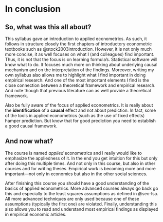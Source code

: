 # In conclusion

## So, what was this all about?

This syllabus gave an introduction to applied econometrics. As such, it follows in structure closely the first chapters of introductory econometric textbooks such as @stock2003introduction. However, it is not only much more concise, it as well focuses on what I (and colleagues) find important. Thus, it is not that the focus is on learning formula's. Statistical software will know what to do. It focuses much more on thinking about underlying causal mechanism and on the interpretation of the findings. Moreover, writing my own syllabus also allows me to highlight what I find important in doing empirical research. And one of the most important elements I find is the close connection between a theoretical framework and empirical research. And note though that previous literature can as well provide a theoretical framework. 

Also be fully aware of the focus of applied econometrics. It is really about the **identification** of a **causal** effect and not about prediction. In fact, some of the tools in applied econometrics (such as the use of fixed effects) hamper prediction. But know that for good prediction you need to establish a good causal framework.

## And now what?

The course is named *applied* econometrics and I really would like to emphasize the appliedness of it. In the end you get intuition for this but only after doing this multiple times. And not only in this course, but also in other courses and for writing theses. Empirical work is becoming more and more important---not only in economics but also in the other social sciences. 

After finishing this course you should have a good understanding of the basics of applied econometrics. More advanced courses always go back go this and especially to the least squares assumptions as defined in @sec-lsa. All more advanced techniques are only used because one of these assumptions (typically the first one) are violated. Finally, understanding this also allows you to read and understand most empirical findings as displayed in empirical economic articles. 